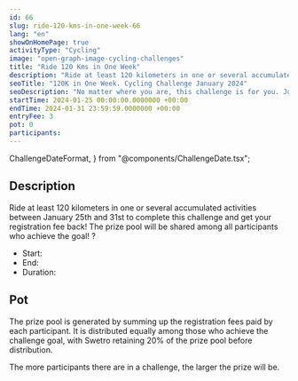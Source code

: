 ```yaml
---
id: 66
slug: ride-120-kms-in-one-week-66
lang: "en"
showOnHomePage: true
activityType: "Cycling"
image: "open-graph-image-cycling-challenges"
title: "Ride 120 Kms in One Week"
description: "Ride at least 120 kilometers in one or several accumulated activities between January 25th and 31st to complete this challenge and get your registration fee back! The prize pool will be shared among all participants who achieve the goal! ?"
seoTitle: "120K in One Week. Cycling Challenge January 2024"
seoDescription: "No matter where you are, this challenge is for you. Join our 120K cycling challenge from January 25th to 31st from anywhere in the world. Register and get ready for the two-wheeled challenge!"
startTime: 2024-01-25 00:00:00.0000000 +00:00
endTime: 2024-01-31 23:59:59.0000000 +00:00
entryFee: 3
pot: 0
participants:
---
```


  ChallengeDateFormat,
} from "@components/ChallengeDate.tsx";

## Description

Ride at least 120 kilometers in one or several accumulated activities between January 25th and 31st to complete this challenge and get your registration fee back! The prize pool will be shared among all participants who achieve the goal! ?

- Start: <ChallengeDate date={frontmatter.startTime} lang={frontmatter.lang} dateFormat={ChallengeDateFormat.Long} client:load />
- End: <ChallengeDate date={frontmatter.endTime} lang={frontmatter.lang} dateFormat={ChallengeDateFormat.Long} client:load />
- Duration: <ChallengeDuration startTime={frontmatter.startTime} endTime={frontmatter.endTime} lang={frontmatter.lang} client:load />

## Pot

The prize pool is generated by summing up the registration fees paid by each participant. It is distributed equally among those who achieve the challenge goal, with Swetro retaining 20% of the prize pool before distribution.

The more participants there are in a challenge, the larger the prize will be.
